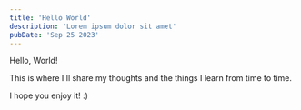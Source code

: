 ```yaml
---
title: 'Hello World'
description: 'Lorem ipsum dolor sit amet'
pubDate: 'Sep 25 2023'
---
```


Hello, World!

This is where I'll share my thoughts and the things I learn from time to time.

I hope you enjoy it! :)